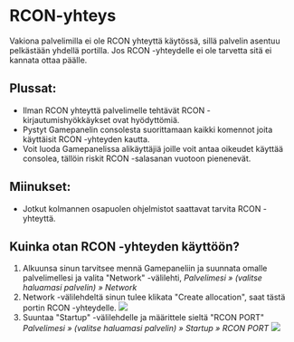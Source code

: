 # RCON-yhteys

Vakiona palvelimilla ei ole RCON yhteyttä käytössä, sillä palvelin asentuu
pelkästään yhdellä portilla. Jos RCON -yhteydelle ei ole tarvetta sitä ei
kannata ottaa päälle.

## Plussat:

-   Ilman RCON yhteyttä palvelimelle tehtävät RCON -kirjautumishyökkäykset ovat
    hyödyttömiä.
-   Pystyt Gamepanelin consolesta suorittamaan kaikki komennot joita käyttäisit
    RCON -yhteyden kautta.
-   Voit luoda Gamepanelissa alikäyttäjiä joille voit antaa oikeudet käyttää
    consolea, tällöin riskit RCON -salasanan vuotoon pienenevät.

## Miinukset:

-   Jotkut kolmannen osapuolen ohjelmistot saattavat tarvita RCON -yhteyttä.

## Kuinka otan RCON -yhteyden käyttöön?

1. Alkuunsa sinun tarvitsee mennä Gamepaneliin ja suunnata omalle palvelimellesi
   ja valita "Network" -välilehti, _Palvelimesi » (valitse haluamasi palvelin) »
   Network_
2. Network -välilehdeltä sinun tulee klikata "Create allocation", saat tästä
   portin RCON -yhteydelle.
   ![](https://docs.bittivirta.fi/assets/docs/img/crisp/1ioiu9trxv_zdrsx7.webp)
3. Suuntaa "Startup" -välilehdelle ja määrittele sieltä "RCON PORT" _Palvelimesi
   » (valitse haluamasi palvelin) » Startup » RCON PORT_
   ![](https://docs.bittivirta.fi/assets/docs/img/crisp/zen9cpgl1q_1eb3lr8.webp)
